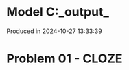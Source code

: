 # Model C:\Users\pedrocruz\Documents\GitHub\pyequa\examples\cloze\_output_

Produced in 2024-10-27 13:33:39

# Problem 01 - CLOZE
